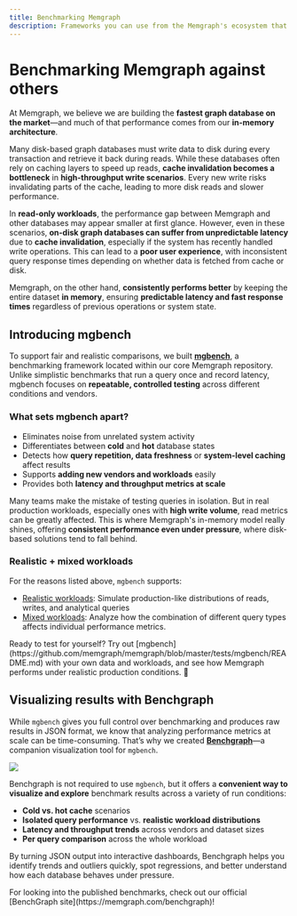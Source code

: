 ---
title: Benchmarking Memgraph
description: Frameworks you can use from the Memgraph's ecosystem that will allow you to test Memgraph's performance, scale, and stability 
---



# Benchmarking Memgraph against others

At Memgraph, we believe we are building the **fastest graph database on the market**—and much of that performance comes 
from our **in-memory architecture**.

Many disk-based graph databases must write data to disk during every transaction and retrieve it back during reads.
While these databases often rely on caching layers to speed up reads, **cache invalidation becomes a bottleneck** in 
**high-throughput write scenarios**. Every new write risks invalidating parts of the cache, leading to more disk reads
and slower performance.

In **read-only workloads**, the performance gap between Memgraph and other databases may appear smaller at first glance.
However, even in these scenarios, **on-disk graph databases can suffer from unpredictable latency** due to
**cache invalidation**, especially if the system has recently handled write operations. This can lead to a
**poor user experience**, with inconsistent query response times depending on whether data is fetched from cache or disk.

Memgraph, on the other hand, **consistently performs better** by keeping the entire dataset **in memory**,
ensuring **predictable latency and fast response times** regardless of previous operations or system state.

## Introducing mgbench

To support fair and realistic comparisons, we built **[mgbench](https://github.com/memgraph/memgraph/blob/master/tests/mgbench/README.md)**, a benchmarking 
framework located within our core Memgraph repository. Unlike simplistic benchmarks that run a query once and record latency, 
mgbench focuses on **repeatable, controlled testing** across different conditions and vendors.

<h3 className="custom-header">What sets mgbench apart?</h3>

- Eliminates noise from unrelated system activity  
- Differentiates between **cold** and **hot** database states
- Detects how **query repetition, data freshness** or **system-level caching** affect results  
- Supports **adding new vendors and workloads** easily  
- Provides both **latency and throughput metrics at scale**

Many teams make the mistake of testing queries in isolation. But in real production workloads, especially ones with 
**high write volume**, read metrics can be greatly affected. This is where Memgraph's in-memory model really shines, offering 
**consistent performance even under pressure**, where disk-based solutions tend to fall behind. 

<h3 className="custom-header">Realistic + mixed workloads</h3>

For the reasons listed above, `mgbench` supports:
- [Realistic workloads](https://github.com/memgraph/memgraph/blob/master/tests/mgbench/README.md#workloads): Simulate 
    production-like distributions of reads, writes, and analytical queries
- [Mixed workloads](https://github.com/memgraph/memgraph/blob/master/tests/mgbench/README.md#workloads): Analyze how the 
    combination of different query types affects individual performance metrics.

<Callout type="info">
Ready to test for yourself? Try out [mgbench](https://github.com/memgraph/memgraph/blob/master/tests/mgbench/README.md) with 
your own data and workloads, and see how Memgraph performs under realistic production conditions. 🚀  
</Callout>

## Visualizing results with Benchgraph

While `mgbench` gives you full control over benchmarking and produces raw results in JSON format, we know that
analyzing performance metrics at scale can be time-consuming. That’s why we created
[**Benchgraph**](https://github.com/memgraph/benchgraph)—a companion visualization tool for `mgbench`.

![](/pages/deployment/benchmarking-memgraph/benchgraph-snippet.png)

Benchgraph is not required to use `mgbench`, but it offers a **convenient way to visualize and explore**
benchmark results across a variety of run conditions:

- **Cold vs. hot cache** scenarios  
- **Isolated query performance** vs. **realistic workload distributions**  
- **Latency and throughput trends** across vendors and dataset sizes
- **Per query comparison** across the whole workload

By turning JSON output into interactive dashboards, Benchgraph helps you identify trends and outliers quickly,
spot regressions, and better understand how each database behaves under pressure.

<Callout type="info">
For looking into the published benchmarks, check out our official [BenchGraph site](https://memgraph.com/benchgraph)!
</Callout>

<CommunityLinks/>
